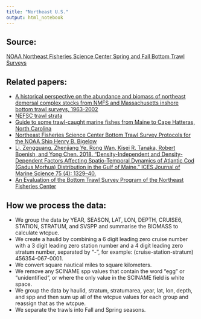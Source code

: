 ```yaml
---
title: "Northeast U.S."
output: html_notebook
---
```


## Source:
[NOAA Northeast Fisheries Science Center Spring and Fall Bottom Trawl Surveys](http://www.nefsc.noaa.gov/femad/ecosurvey/mainpage/)

## Related papers:  
- [A historical perspective on the abundance and biomass of northeast demersal complex stocks from NMFS and Massachusetts inshore bottom trawl surveys, 1963-2002](https://repository.library.noaa.gov/view/noaa/5259)  
- [NEFSC trawl strata](neus_NEFSC_trawl_strata.pdf)  
- [ Guide to some trawl-caught marine fishes from Maine to Cape Hatteras, North Carolina](https://spo.nmfs.noaa.gov/content/circular-431-guide-some-trawl-caught-marine-fishes-maine-cape-hatteras-north-carolina)  
- [Northeast Fisheries Science Center Bottom Trawl Survey Protocols for the NOAA Ship Henry B. Bigelow](https://www.nefsc.noaa.gov/publications/crd/crd1406/)  
- [Li, Zengguang, Zhenjiang Ye, Rong Wan, Kisei R. Tanaka, Robert Boenish, and Yong Chen. 2018. “Density-Independent and Density-Dependent Factors Affecting Spatio-Temporal Dynamics of Atlantic Cod (Gadus Morhua) Distribution in the Gulf of Maine.” ICES Journal of Marine Science 75 (4): 1329–40.](https://doi.org/10.1093/icesjms/fsx246)  
- [An Evaluation of the Bottom Trawl Survey Program of the Northeast Fisheries Center](https://www.st.nmfs.noaa.gov/tm/nec_image/nec052image.pdf)

## How we process the data:  
- We group the data by YEAR, SEASON, LAT, LON, DEPTH, CRUISE6, STATION, STRATUM, and SVSPP and summarise the BIOMASS to calculate wtcpue.  
- We create a haulid by combining a 6 digit leading zero cruise number with a 3 digit leading zero station number and a 4 digit leading zero stratum number, separated by "-", for example: (cruise-station-stratum) 456354-067-0001.  
- We convert square nautical miles to square kilometers.  
- We remove any SCINAME spp values that contain the word "egg" or "unidentified", or where the only value in the SCINAME field is white space.  
- We group the data by haulid, stratum, stratumarea, year, lat, lon, depth,  and spp and then sum up all of the wtcpue values for each group and reassign that as the wtcpue.
- We separate the trawls into Fall and Spring seasons.




